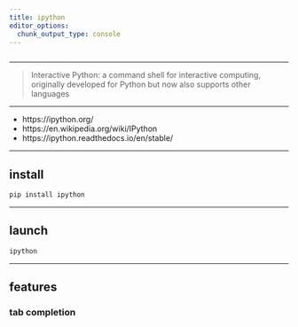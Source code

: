 ```yaml
---
title: ipython
editor_options: 
  chunk_output_type: console
---
```


```r
```

*********************************************************************

> Interactive Python: a command shell for interactive computing, originally developed for Python but now also supports other languages

*********************************************************************

* https://ipython.org/  
* https://en.wikipedia.org/wiki/IPython  
* https://ipython.readthedocs.io/en/stable/  

*********************************************************************

## install

```sh
pip install ipython
```

*********************************************************************

## launch

```sh
ipython
```

*********************************************************************

## features

### tab completion
